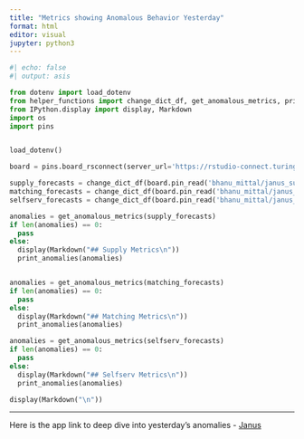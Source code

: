 ```yaml
---
title: "Metrics showing Anomalous Behavior Yesterday"
format: html
editor: visual
jupyter: python3
---
```


```python
#| echo: false
#| output: asis

from dotenv import load_dotenv
from helper_functions import change_dict_df, get_anomalous_metrics, print_anomalies
from IPython.display import display, Markdown
import os
import pins 


load_dotenv()

board = pins.board_rsconnect(server_url='https://rstudio-connect.turing.com/', api_key=os.getenv("API_KEY"), allow_pickle_read=True)

supply_forecasts = change_dict_df(board.pin_read('bhanu_mittal/janus_supply_forecasts'))
matching_forecasts = change_dict_df(board.pin_read('bhanu_mittal/janus_matching_forecasts'))
selfserv_forecasts = change_dict_df(board.pin_read('bhanu_mittal/janus_selfserv_forecasts'))

anomalies = get_anomalous_metrics(supply_forecasts)
if len(anomalies) == 0:
  pass
else:
  display(Markdown("## Supply Metrics\n"))
  print_anomalies(anomalies)


anomalies = get_anomalous_metrics(matching_forecasts)
if len(anomalies) == 0:
  pass
else:
  display(Markdown("## Matching Metrics\n"))
  print_anomalies(anomalies)

anomalies = get_anomalous_metrics(selfserv_forecasts)
if len(anomalies) == 0:
  pass
else:
  display(Markdown("## Selfserv Metrics\n"))
  print_anomalies(anomalies)

display(Markdown("\n"))
```

------------------------------------------------------------------------

::: {.callout-note appearance="simple"}
Here is the app link to deep dive into yesterday's anomalies - [Janus](https://rstudio-connect.turing.com/content/_w_ec753bfb/_w_7da339c0/b731c5f9-9471-43ed-9316-7dd094c69afe/)
:::
